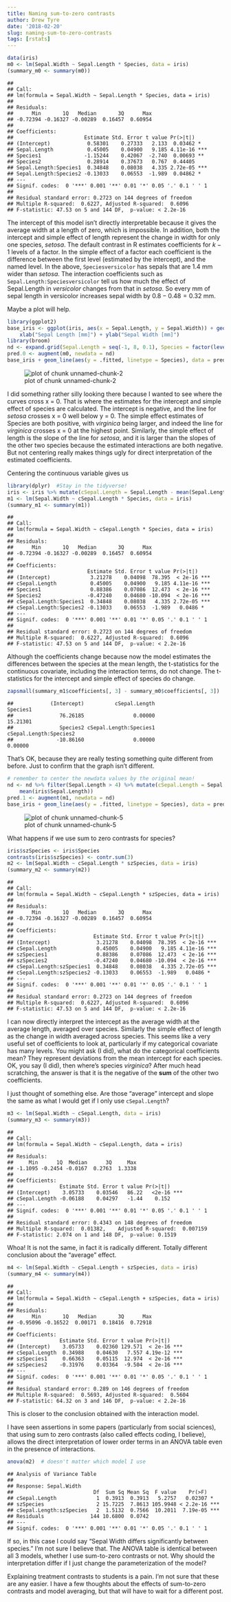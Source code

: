 ```yaml
---
title: Naming sum-to-zero contrasts
author: Drew Tyre
date: '2018-02-20'
slug: naming-sum-to-zero-contrasts
tags: [rstats]
---
```



```r
data(iris)
m0 <- lm(Sepal.Width ~ Sepal.Length * Species, data = iris)
(summary_m0 <- summary(m0))
```



```
## 
## Call:
## lm(formula = Sepal.Width ~ Sepal.Length * Species, data = iris)
## 
## Residuals:
##      Min       1Q   Median       3Q      Max 
## -0.72394 -0.16327 -0.00289  0.16457  0.60954 
## 
## Coefficients:
##                       Estimate Std. Error t value Pr(>|t|)    
## (Intercept)            0.58301    0.27333   2.133  0.03462 *  
## Sepal.Length           0.45005    0.04900   9.185 4.11e-16 ***
## Species1              -1.15244    0.42067  -2.740  0.00693 ** 
## Species2               0.28914    0.37673   0.767  0.44405    
## Sepal.Length:Species1  0.34848    0.08038   4.335 2.72e-05 ***
## Sepal.Length:Species2 -0.13033    0.06553  -1.989  0.04862 *  
## ---
## Signif. codes:  0 '***' 0.001 '**' 0.01 '*' 0.05 '.' 0.1 ' ' 1
## 
## Residual standard error: 0.2723 on 144 degrees of freedom
## Multiple R-squared:  0.6227,	Adjusted R-squared:  0.6096 
## F-statistic: 47.53 on 5 and 144 DF,  p-value: < 2.2e-16
```

The intercept of this model isn't directly interpretable because it gives the average width at a length of zero, which is impossible. In addition, both the intercept and simple effect of length represent the change in width for only one species, *setosa*. The default contrast in R estimates coefficients for $k - 1$ levels of a factor. In the simple effect of a factor each coefficient is the difference between the first level (estimated by the intercept), and the named level. In the above, `Speciesversicolor` has sepals that are 1.4 mm wider than *setosa*. The interaction coefficients
such as `Sepal.Length:Speciesversicolor` tell us how much the effect of Sepal.Length in *versicolor* changes from that in *setosa*. So every mm of sepal length in versicolor increases sepal width by $0.8 - 0.48 = 0.32$ mm. 

Maybe a plot will help.


```r
library(ggplot2)
base_iris <- ggplot(iris, aes(x = Sepal.Length, y = Sepal.Width)) + geom_point(aes(shape = Species)) + 
    xlab("Sepal Length [mm]") + ylab("Sepal Width [mm]")
library(broom)
nd <- expand.grid(Sepal.Length = seq(-1, 8, 0.1), Species = factor(levels(iris$Species)))
pred.0 <- augment(m0, newdata = nd)
base_iris + geom_line(aes(y = .fitted, linetype = Species), data = pred.0)
```

![plot of chunk unnamed-chunk-2](/figure/sum-to-zero-contrasts/unnamed-chunk-2-1.png) 

I did something rather silly looking there because I wanted to see where the curves cross x = 0. That is where the estimates for the intercept and simple effect of species are calculated. The intercept is negative, and the line for *setosa* crosses x = 0 well below y = 0. The simple effect estimates of Species are both positive, with *virginica* being larger, and indeed the line for *virginica* crosses x = 0 at the highest point. Similarly, the simple effect of length is the slope of the line for *setosa*, and it is larger than the slopes of the other two species because the estimated interactions are both negative. But not centering really makes things ugly for direct interpretation of the estimated coefficients. 

Centering the continuous variable gives us


```r
library(dplyr)  #Stay in the tidyverse! 
iris <- iris %>% mutate(cSepal.Length = Sepal.Length - mean(Sepal.Length))
m1 <- lm(Sepal.Width ~ cSepal.Length * Species, data = iris)
(summary_m1 <- summary(m1))
```



```
## 
## Call:
## lm(formula = Sepal.Width ~ cSepal.Length * Species, data = iris)
## 
## Residuals:
##      Min       1Q   Median       3Q      Max 
## -0.72394 -0.16327 -0.00289  0.16457  0.60954 
## 
## Coefficients:
##                        Estimate Std. Error t value Pr(>|t|)    
## (Intercept)             3.21278    0.04098  78.395  < 2e-16 ***
## cSepal.Length           0.45005    0.04900   9.185 4.11e-16 ***
## Species1                0.88386    0.07086  12.473  < 2e-16 ***
## Species2               -0.47240    0.04680 -10.094  < 2e-16 ***
## cSepal.Length:Species1  0.34848    0.08038   4.335 2.72e-05 ***
## cSepal.Length:Species2 -0.13033    0.06553  -1.989   0.0486 *  
## ---
## Signif. codes:  0 '***' 0.001 '**' 0.01 '*' 0.05 '.' 0.1 ' ' 1
## 
## Residual standard error: 0.2723 on 144 degrees of freedom
## Multiple R-squared:  0.6227,	Adjusted R-squared:  0.6096 
## F-statistic: 47.53 on 5 and 144 DF,  p-value: < 2.2e-16
```

Although the coefficients change because now the model estimates the differences between the species at the mean length, the t-statistics for the continuous covariate, including the interaction terms, do not change. The t-statistics for the intercept and simple effect of species do change.


```r
zapsmall(summary_m1$coefficients[, 3] - summary_m0$coefficients[, 3])
```



```
##            (Intercept)          cSepal.Length               Species1 
##               76.26185                0.00000               15.21301 
##               Species2 cSepal.Length:Species1 cSepal.Length:Species2 
##              -10.86160                0.00000                0.00000
```

That's OK, because they are really testing something quite different from before. Just to confirm that the graph isn't different. 


```r
# remember to center the newdata values by the original mean!
nd <- nd %>% filter(Sepal.Length > 4) %>% mutate(cSepal.Length = Sepal.Length - 
    mean(iris$Sepal.Length))
pred.1 <- augment(m1, newdata = nd)
base_iris + geom_line(aes(y = .fitted, linetype = Species), data = pred.1)
```

![plot of chunk unnamed-chunk-5](/figure/sum-to-zero-contrasts/unnamed-chunk-5-1.png) 

What happens if we use sum to zero contrasts for species?


```r
iris$szSpecies <- iris$Species
contrasts(iris$szSpecies) <- contr.sum(3)
m2 <- lm(Sepal.Width ~ cSepal.Length * szSpecies, data = iris)
(summary_m2 <- summary(m2))
```



```
## 
## Call:
## lm(formula = Sepal.Width ~ cSepal.Length * szSpecies, data = iris)
## 
## Residuals:
##      Min       1Q   Median       3Q      Max 
## -0.72394 -0.16327 -0.00289  0.16457  0.60954 
## 
## Coefficients:
##                          Estimate Std. Error t value Pr(>|t|)    
## (Intercept)               3.21278    0.04098  78.395  < 2e-16 ***
## cSepal.Length             0.45005    0.04900   9.185 4.11e-16 ***
## szSpecies1                0.88386    0.07086  12.473  < 2e-16 ***
## szSpecies2               -0.47240    0.04680 -10.094  < 2e-16 ***
## cSepal.Length:szSpecies1  0.34848    0.08038   4.335 2.72e-05 ***
## cSepal.Length:szSpecies2 -0.13033    0.06553  -1.989   0.0486 *  
## ---
## Signif. codes:  0 '***' 0.001 '**' 0.01 '*' 0.05 '.' 0.1 ' ' 1
## 
## Residual standard error: 0.2723 on 144 degrees of freedom
## Multiple R-squared:  0.6227,	Adjusted R-squared:  0.6096 
## F-statistic: 47.53 on 5 and 144 DF,  p-value: < 2.2e-16
```

I can now directly interpret the intercept as the average width at the average length, averaged over species. Similarly the simple effect of length as the change in width averaged across species. This seems like a very useful set of coefficients to look at, particularly if my categorical covariate has many levels. 
You might ask (I did), what do the categorical coefficients mean? They represent deviations from the mean intercept for each species. OK, you say (I did), then where's species *virginica*? After much head scratching, the answer is that it is the negative of the **sum** of the other two coefficients. 

I just thought of something else. Are those "average" intercept and slope the same as what I would get if I only use `cSepal.Length`?


```r
m3 <- lm(Sepal.Width ~ cSepal.Length, data = iris)
(summary_m3 <- summary(m3))
```



```
## 
## Call:
## lm(formula = Sepal.Width ~ cSepal.Length, data = iris)
## 
## Residuals:
##     Min      1Q  Median      3Q     Max 
## -1.1095 -0.2454 -0.0167  0.2763  1.3338 
## 
## Coefficients:
##               Estimate Std. Error t value Pr(>|t|)    
## (Intercept)    3.05733    0.03546   86.22   <2e-16 ***
## cSepal.Length -0.06188    0.04297   -1.44    0.152    
## ---
## Signif. codes:  0 '***' 0.001 '**' 0.01 '*' 0.05 '.' 0.1 ' ' 1
## 
## Residual standard error: 0.4343 on 148 degrees of freedom
## Multiple R-squared:  0.01382,	Adjusted R-squared:  0.007159 
## F-statistic: 2.074 on 1 and 148 DF,  p-value: 0.1519
```

Whoa! It is not the same, in fact it is radically different. Totally different conclusion about the "average" effect. 


```r
m4 <- lm(Sepal.Width ~ cSepal.Length + szSpecies, data = iris)
(summary_m4 <- summary(m4))
```



```
## 
## Call:
## lm(formula = Sepal.Width ~ cSepal.Length + szSpecies, data = iris)
## 
## Residuals:
##      Min       1Q   Median       3Q      Max 
## -0.95096 -0.16522  0.00171  0.18416  0.72918 
## 
## Coefficients:
##               Estimate Std. Error t value Pr(>|t|)    
## (Intercept)    3.05733    0.02360 129.571  < 2e-16 ***
## cSepal.Length  0.34988    0.04630   7.557 4.19e-12 ***
## szSpecies1     0.66363    0.05115  12.974  < 2e-16 ***
## szSpecies2    -0.31976    0.03364  -9.504  < 2e-16 ***
## ---
## Signif. codes:  0 '***' 0.001 '**' 0.01 '*' 0.05 '.' 0.1 ' ' 1
## 
## Residual standard error: 0.289 on 146 degrees of freedom
## Multiple R-squared:  0.5693,	Adjusted R-squared:  0.5604 
## F-statistic: 64.32 on 3 and 146 DF,  p-value: < 2.2e-16
```

This is closer to the conclusion obtained with the interaction model. 

I have seen assertions in some papers (particularly from social sciences), that using sum to zero contrasts (also called effects coding, I believe), allows the direct interpretation of lower order terms in an ANOVA table even in the presence of interactions. 


```r
anova(m2)  # doesn't matter which model I use
```



```
## Analysis of Variance Table
## 
## Response: Sepal.Width
##                          Df  Sum Sq Mean Sq  F value    Pr(>F)    
## cSepal.Length             1  0.3913  0.3913   5.2757   0.02307 *  
## szSpecies                 2 15.7225  7.8613 105.9948 < 2.2e-16 ***
## cSepal.Length:szSpecies   2  1.5132  0.7566  10.2011  7.19e-05 ***
## Residuals               144 10.6800  0.0742                       
## ---
## Signif. codes:  0 '***' 0.001 '**' 0.01 '*' 0.05 '.' 0.1 ' ' 1
```

If so, in this case I could say "Sepal Width differs significantly between species." I'm not sure I believe that. The ANOVA table is identical between all 3 models, whether I use sum-to-zero contrasts or not. Why should the interpretation differ if I just change the parameterization of the model? 

Explaining treatment contrasts to students is a pain. I'm not sure that these are any easier. I have a few thoughts about the effects of sum-to-zero contrasts and model averaging, but that will have to wait for a different post. 

[^allthecode]: All the code for this post, including that not shown, [can be found here](https://github.com/atyre2/atyre2.github.io/raw/master/_drafts/sum-to-zero-contrasts.Rmd).

[^CVpost]: This stuff first appeared [as a question on CrossValidated](http://stats.stackexchange.com/questions/188852/centering-in-the-presence-of-interactions-with-categorical-predictors), but received no attention. 
